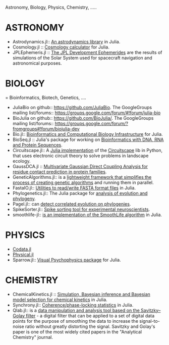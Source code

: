Astronomy, Biology, Physics, Chemistry, .....

= ASTRONOMY =
* Astrodynamics.jl:: [https://github.com/helgee/Astrodynamics.jl An astrodynamics library] in Julia.
* Cosmology.jl :: [https://github.com/nolta/Cosmology.jl Cosmology calculator] for Julia.
* JPLEphemeris.jl :: [https://github.com/helgee/JPLEphemeris.jl The JPL Development Ephemerides] are the results of simulations of the Solar System used for spacecraft navigation and astronomical purposes.



= BIOLOGY ==
Bioinformatics, Biotech, Genetics, ....

* JuliaBio on github:: [https://github.com/JuliaBio https://github.com/JuliaBio]. The GoogleGroups mailing list/forums:: [https://groups.google.com/forum/#!forum/julia-bio https://groups.google.com/forum/#!forum/julia-bio]
* BioJulia on github:: [https://github.com/BioJulia/ https://github.com/BioJulia/]. The GoogleGroups mailing list/forums:: [https://groups.google.com/forum/?fromgroups#!forum/biojulia-dev https://groups.google.com/forum/?fromgroups#!forum/biojulia-dev]
* Bio.jl:: [https://github.com/BioJulia/Bio.jl Bioinformatics and Computational Biology Infrastructure] for Julia.
* BioSeq.jl :: Julia's package for working on [https://github.com/diegozea/BioSeq.jl Bioinformatics with DNA, RNA and Protein Sequences].
* Circuitscape.jl:: A [https://github.com/tanmaykm/Circuitscape.jl Julia implementation] of the [http://www.circuitscape.org/ Circuitscape] lib in Python, that uses electronic circuit theory to solve problems in landscape ecology.
* GaussDCA.jl :: [https://github.com/carlobaldassi/GaussDCA.jl  Multivariate Gaussian Direct Coupling Analysis for residue contact prediction in protein families].
* GeneticAlgorithms.jl:: is a [https://github.com/forio/GeneticAlgorithms.jl lightweight framework that simplifies the process of creating genetic algorithms] and running them in parallel.
* FastaIO.jl:: [https://github.com/carlobaldassi/FastaIO.jl Utilities to read/write FASTA format files] in Julia.
* Phylogenetics.jl:: The Julia package for [https://github.com/Ward9250/Phylogenetics.jl  analysis of evolution and phylogeny].
* Pagel.jl:: can [https://github.com/porterjamesj/Pagel.jl detect correlated evolution on phylogenies].
* SpikeSorter.jl:: [https://github.com/grero/SpikeSorter.jl Spike sorting tool for experimental neuroscientists].
* smoothlife-jl:: [https://github.com/jamak/smoothlife-jl is an implementation of the SmoothLife algorithm] in Julia.


= PHYSICS =
* [https://github.com/kofron/Codata.jl Codata.jl]
* [https://github.com/ggggggggg/Physical.jl Physical.jl]
* Sparrow.jl:: [https://github.com/rennis250/Sparrow.jl Visual Psychophysics package] for Julia.


= CHEMISTRY =
* ChemicalKinetics.jl :: [https://github.com/scidom/ChemicalKinetics.jl Simulation, Bayesian inference and Bayesian model selection for chemical kinetics] in Julia.
* Synchrony.jl:: [https://github.com/simonster/Synchrony.jl Coherence/phase-locking statistics] in Julia.
* Qlab.jl:: is a [https://github.com/blakejohnson/Qlab.jl data manipulation and analysis tool based on the Savitzky–Golay filter] - a digital filter that can be applied to a set of digital data points for the purpose of smoothing the data to increase the signal-to-noise ratio without greatly distorting the signal. Savitzky and Golay's paper is one of the most widely cited papers in the "Analytical Chemistry" journal.

